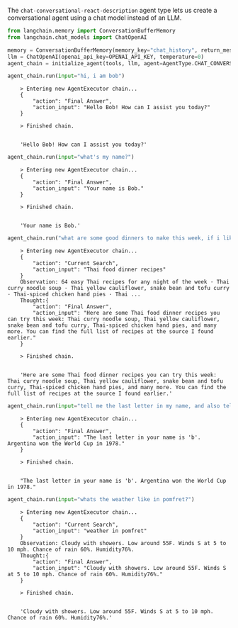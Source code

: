 The `chat-conversational-react-description` agent type lets us create a conversational agent using a chat model instead of an LLM.

```python
from langchain.memory import ConversationBufferMemory
from langchain.chat_models import ChatOpenAI

memory = ConversationBufferMemory(memory_key="chat_history", return_messages=True)
llm = ChatOpenAI(openai_api_key=OPENAI_API_KEY, temperature=0)
agent_chain = initialize_agent(tools, llm, agent=AgentType.CHAT_CONVERSATIONAL_REACT_DESCRIPTION, verbose=True, memory=memory)
```


```python
agent_chain.run(input="hi, i am bob")
```

<CodeOutputBlock lang="python">

```
    > Entering new AgentExecutor chain...
    {
        "action": "Final Answer",
        "action_input": "Hello Bob! How can I assist you today?"
    }
    
    > Finished chain.


    'Hello Bob! How can I assist you today?'
```

</CodeOutputBlock>


```python
agent_chain.run(input="what's my name?")
```

<CodeOutputBlock lang="python">

```
    > Entering new AgentExecutor chain...
    {
        "action": "Final Answer",
        "action_input": "Your name is Bob."
    }
    
    > Finished chain.


    'Your name is Bob.'
```

</CodeOutputBlock>


```python
agent_chain.run("what are some good dinners to make this week, if i like thai food?")
```

<CodeOutputBlock lang="python">

```
    > Entering new AgentExecutor chain...
    {
        "action": "Current Search",
        "action_input": "Thai food dinner recipes"
    }
    Observation: 64 easy Thai recipes for any night of the week · Thai curry noodle soup · Thai yellow cauliflower, snake bean and tofu curry · Thai-spiced chicken hand pies · Thai ...
    Thought:{
        "action": "Final Answer",
        "action_input": "Here are some Thai food dinner recipes you can try this week: Thai curry noodle soup, Thai yellow cauliflower, snake bean and tofu curry, Thai-spiced chicken hand pies, and many more. You can find the full list of recipes at the source I found earlier."
    }
    
    > Finished chain.


    'Here are some Thai food dinner recipes you can try this week: Thai curry noodle soup, Thai yellow cauliflower, snake bean and tofu curry, Thai-spiced chicken hand pies, and many more. You can find the full list of recipes at the source I found earlier.'
```

</CodeOutputBlock>


```python
agent_chain.run(input="tell me the last letter in my name, and also tell me who won the world cup in 1978?")
```

<CodeOutputBlock lang="python">

```
    > Entering new AgentExecutor chain...
    {
        "action": "Final Answer",
        "action_input": "The last letter in your name is 'b'. Argentina won the World Cup in 1978."
    }
    
    > Finished chain.


    "The last letter in your name is 'b'. Argentina won the World Cup in 1978."
```

</CodeOutputBlock>


```python
agent_chain.run(input="whats the weather like in pomfret?")
```

<CodeOutputBlock lang="python">

```
    > Entering new AgentExecutor chain...
    {
        "action": "Current Search",
        "action_input": "weather in pomfret"
    }
    Observation: Cloudy with showers. Low around 55F. Winds S at 5 to 10 mph. Chance of rain 60%. Humidity76%.
    Thought:{
        "action": "Final Answer",
        "action_input": "Cloudy with showers. Low around 55F. Winds S at 5 to 10 mph. Chance of rain 60%. Humidity76%."
    }
    
    > Finished chain.


    'Cloudy with showers. Low around 55F. Winds S at 5 to 10 mph. Chance of rain 60%. Humidity76%.'
```

</CodeOutputBlock>
